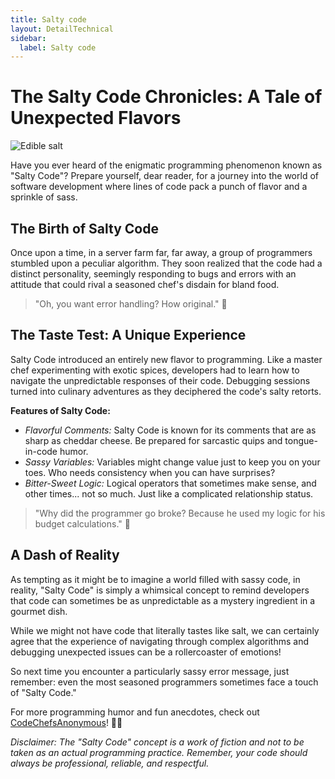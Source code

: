 ```yaml
---
title: Salty code
layout: DetailTechnical
sidebar:
  label: Salty code
---
```

# The Salty Code Chronicles: A Tale of Unexpected Flavors

![Edible salt](https://upload.wikimedia.org/wikipedia/commons/d/d8/EdibleSalt.jpg)

Have you ever heard of the enigmatic programming phenomenon known as "Salty Code"? Prepare yourself, dear reader, for a journey into the world of software development where lines of code pack a punch of flavor and a sprinkle of sass.

## The Birth of Salty Code

Once upon a time, in a server farm far, far away, a group of programmers stumbled upon a peculiar algorithm. They soon realized that the code had a distinct personality, seemingly responding to bugs and errors with an attitude that could rival a seasoned chef's disdain for bland food.

> "Oh, you want error handling? How original." 🧂

## The Taste Test: A Unique Experience

Salty Code introduced an entirely new flavor to programming. Like a master chef experimenting with exotic spices, developers had to learn how to navigate the unpredictable responses of their code. Debugging sessions turned into culinary adventures as they deciphered the code's salty retorts.

**Features of Salty Code:**
- _Flavorful Comments:_ Salty Code is known for its comments that are as sharp as cheddar cheese. Be prepared for sarcastic quips and tongue-in-code humor.
- _Sassy Variables:_ Variables might change value just to keep you on your toes. Who needs consistency when you can have surprises?
- _Bitter-Sweet Logic:_ Logical operators that sometimes make sense, and other times... not so much. Just like a complicated relationship status.

> "Why did the programmer go broke? Because he used my logic for his budget calculations." 🧂

## A Dash of Reality

As tempting as it might be to imagine a world filled with sassy code, in reality, "Salty Code" is simply a whimsical concept to remind developers that code can sometimes be as unpredictable as a mystery ingredient in a gourmet dish.

While we might not have code that literally tastes like salt, we can certainly agree that the experience of navigating through complex algorithms and debugging unexpected issues can be a rollercoaster of emotions!

So next time you encounter a particularly sassy error message, just remember: even the most seasoned programmers sometimes face a touch of "Salty Code."

For more programming humor and fun anecdotes, check out [CodeChefsAnonymous](https://www.saltdesignsystem.com/)! 🍔🧂

_Disclaimer: The "Salty Code" concept is a work of fiction and not to be taken as an actual programming practice. Remember, your code should always be professional, reliable, and respectful._
